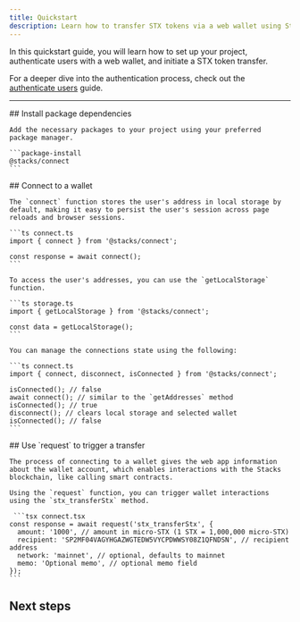 ```yaml
---
title: Quickstart
description: Learn how to transfer STX tokens via a web wallet using Stacks Connect.
---
```



In this quickstart guide, you will learn how to set up your project, authenticate users with a web wallet, and initiate a STX token transfer.

For a deeper dive into the authentication process, check out the [authenticate users](/stacks/connect/guides/authenticate-users) guide.

---

<Steps>
  <Step>
    ## Install package dependencies
  
    Add the necessary packages to your project using your preferred package manager.

    ```package-install
    @stacks/connect
    ```
  </Step>
  <Step>
    ## Connect to a wallet
  
    The `connect` function stores the user's address in local storage by default, making it easy to persist the user's session across page reloads and browser sessions.

    ```ts connect.ts
    import { connect } from '@stacks/connect';

    const response = await connect();
    ```

    To access the user's addresses, you can use the `getLocalStorage` function.

    ```ts storage.ts
    import { getLocalStorage } from '@stacks/connect';

    const data = getLocalStorage();
    ```

    You can manage the connections state using the following:

    ```ts connect.ts
    import { connect, disconnect, isConnected } from '@stacks/connect';

    isConnected(); // false
    await connect(); // similar to the `getAddresses` method
    isConnected(); // true
    disconnect(); // clears local storage and selected wallet
    isConnected(); // false
    ```
  </Step>
  <Step>
    ## Use `request` to trigger a transfer
  
    The process of connecting to a wallet gives the web app information about the wallet account, which enables interactions with the Stacks blockchain, like calling smart contracts.

    Using the `request` function, you can trigger wallet interactions using the `stx_transferStx` method.

     ```tsx connect.tsx
    const response = await request('stx_transferStx', {
      amount: '1000', // amount in micro-STX (1 STX = 1,000,000 micro-STX)
      recipient: 'SP2MF04VAGYHGAZWGTEDW5VYCPDWWSY08Z1QFNDSN', // recipient address
      network: 'mainnet', // optional, defaults to mainnet
      memo: 'Optional memo', // optional memo field
    });
    ```
  </Step>
</Steps>

## Next steps

<Cards>
  <Card
    href="/stacks/connect/guides/authenticate-users"
    title="Authenticate users"
    description="Learn how to authenticate users using the Connect package in Stacks.js."
  />
  <Card
    href="/stacks/connect/guides/sign-transactions"
    title="Sign transactions"
    description="Learn how to sign transactions using Stacks.js."
  />
  <Card
    href="/stacks/connect/guides/sign-messages"
    title="Sign messages"
    description="Learn how to sign messages using Stacks.js."
  />
</Cards>